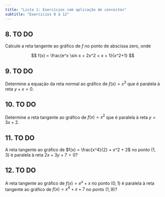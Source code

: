 ```yaml
---
title: "Lista 1: Exercícios com aplicação de conceitos"
subtitle: "Exercícios 8 à 12"
---
```


## 8. TO DO

Calcule a reta tangente ao gráfico de $f$ no ponto de abscissa zero, onde

$$
f(x) = \frac{e^x \sin x + 2x^2 + x + 1}{x^2+1}
$$

## 9. TO DO
Determine a equação da reta normal ao gráfico de $f(x) = x^3$ que é paralela à reta $y+x=0$.

## 10. TO DO
Determine a reta tangente ao gráfico de $f(x) = x^2$ que é paralela à reta $y=3x+2$.

## 11.  TO DO
A reta tangente ao gráfico de
$f(x) = \frac{x^4}{2} + x^2 + 2$ no ponto $(1,3)$ é paralela à reta $2x+3y+7=0$?

## 12.  TO DO
A reta tangente ao gráfico de $f(x) = e^x+x$ no ponto $(0,1)$ é paralela à reta tangente ao gráfico de $f(x) = x^4+x+7$ no ponto $(1,9)$?
